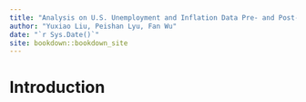 ```yaml
--- 
title: "Analysis on U.S. Unemployment and Inflation Data Pre- and Post-Pandemic"
author: "Yuxiao Liu, Peishan Lyu, Fan Wu"
date: "`r Sys.Date()`"
site: bookdown::bookdown_site
---
```


# Introduction

